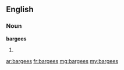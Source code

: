 ==English==

===Noun===
'''bargees'''

# {{plural of|bargee}}

[[ar:bargees]]
[[fr:bargees]]
[[mg:bargees]]
[[my:bargees]]